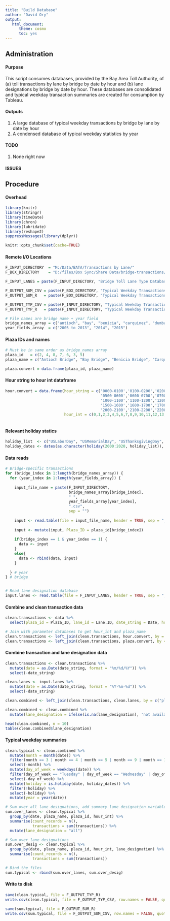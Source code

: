 ```yaml
---
title: "Build Database"
author: "David Ory"
output: 
   html_document:
      theme: cosmo
      toc: yes
---
```


## Administration

#### Purpose
This script consumes databases, provided by the Bay Area Toll Authority, of (a) toll transactions by lane by bridge by date by hour and (b) lane designations by bridge by date by hour.  These databases are consolidated and typical weekday transaction summaries are created for consumption by Tableau. 

#### Outputs
1.  A large database of typical weekday transactions by bridge by lane by date by hour
2.  A condensed database of typical weekday statistics by year 

#### TODO
1. None right now

#### ISSUES

## Procedure

#### Overhead
```r
library(knitr)
library(stringr)
library(timeDate)
library(chron)
library(lubridate)
library(reshape2)
suppressMessages(library(dplyr))
```

```r
knitr::opts_chunk$set(cache=TRUE)
```

#### Remote I/O Locations
```r
F_INPUT_DIRECTORY  = "M:/Data/BATA/Transactions by Lane/"
F_BOX_DIRECTORY    = "D:/files/Box Sync/Share Data/bridge-transactions/" 

F_INPUT_LANES = paste(F_INPUT_DIRECTORY, "Bridge Toll Lane Type Database.csv", sep = "")

F_OUTPUT_SUM_CSV = paste(F_BOX_DIRECTORY, "Typical Weekday Transactions Statistics.csv", sep = "")
F_OUTPUT_SUM_R   = paste(F_BOX_DIRECTORY, "Typical Weekday Transactions Statistics.Rdata", sep = "")

F_OUTPUT_TYP_CSV = paste(F_INPUT_DIRECTORY, "Typical Weekday Transactions by Lane Designation.csv", sep = "")
F_OUTPUT_TYP_R   = paste(F_INPUT_DIRECTORY, "Typical Weekday Transactions by Lane Designation.Rdata", sep = "")

# File names are bridge name + year field
bridge_names_array = c("antioch", "bay", "benicia", "carquinez", "dumbarton", "richmond", "san mateo")
year_fields_array  = c("2005 to 2013", "2014", "2015")

```

#### Plaza IDs and names
```r
# Must be in same order as bridge_names array
plaza_id   = c(2, 4, 8, 7, 6, 3, 5)
plaza_name = c("Antioch Bridge", "Bay Bridge", "Benicia Bridge", "Carquinez Bridge", "Dumbarton Bridge", "Richmond Bridge", "San Mateo Bridge")

plaza.convert = data.frame(plaza_id, plaza_name)

```

#### Hour string to hour int dataframe
```r
hour.convert = data.frame(hour_string = c('0000-0100','0100-0200','0200-0300','0300-0400','0400-0500',
                                          '0500-0600','0600-0700','0700-0800','0800-0900','0900-1000',
                                          '1000-1100','1100-1200','1200-1300','1300-1400','1400-1500',
                                          '1500-1600','1600-1700','1700-1800','1800-1900','1900-2000',
                                          '2000-2100','2100-2200','2200-2300','2300-2400'),
                          hour_int = c(0,1,2,3,4,5,6,7,8,9,10,11,12,13,14,15,16,17,18,19,20,21,22,23))
                          

```

#### Relevant holiday statics
```r
holiday_list  <- c("USLaborDay", "USMemorialDay", "USThanksgivingDay", "USVeteransDay")
holiday_dates <- dates(as.character(holiday(2000:2020, holiday_list)), format = "Y-M-D")

```

#### Data reads
```r
# Bridge-specific transactions
for (bridge_index in 1:length(bridge_names_array)) {
  for (year_index in 1:length(year_fields_array)) {
    
    input_file_name = paste(F_INPUT_DIRECTORY, 
                            bridge_names_array[bridge_index],
                            " ", 
                            year_fields_array[year_index], 
                            ".csv", 
                            sep = "")
    
    input <- read.table(file = input_file_name, header = TRUE, sep = ",", stringsAsFactors = FALSE)
    
    input <- mutate(input, Plaza_ID = plaza_id[bridge_index])
    
    if(bridge_index == 1 & year_index == 1) {
      data <- input
    }
    else{
      data <- rbind(data, input)
    }
    
  } # year
} # bridge


# Read lane designation database
input.lanes <- read.table(file = F_INPUT_LANES, header = TRUE, sep = ",", stringsAsFactors = FALSE)

```

#### Combine and clean transaction data
```r
clean.transactions <- data %>%
  select(plaza_id = Plaza_ID, lane_id = Lane.ID, date_string = Date, hour_string = Col5, transactions = Col6)

# Join with parameter databases to get hour_int and plaza_name
clean.transactions <- left_join(clean.transactions, hour.convert, by = c("hour_string"))
clean.transactions <- left_join(clean.transactions, plaza.convert, by = c("plaza_id"))

```

#### Combine transaction and lane designation data
```r
clean.transactions <- clean.transactions %>%
  mutate(date = as.Date(date_string, format = "%m/%d/%Y")) %>%
  select(-date_string)

clean.lanes <- input.lanes %>%
  mutate(date = as.Date(date_string, format = "%Y-%m-%d")) %>%
  select(-date_string)

clean.combined <- left_join(clean.transactions, clean.lanes, by = c("plaza_name", "lane_id",  "date", "hour_int"))

clean.combined <- clean.combined %>%
  mutate(lane_designation = ifelse(is.na(lane_designation), 'not available', lane_designation))

head(clean.combined, n = 10)
table(clean.combined$lane_designation)

```

#### Typical weekday summaries
```r
clean.typical <- clean.combined %>%
  mutate(month = month(date)) %>%
  filter(month == 3 | month == 4 | month == 5 | month == 9 | month == 10 | month == 11) %>%
  select(-month) %>%
  mutate(day_of_week = weekdays(date)) %>%
  filter(day_of_week == "Tuesday" | day_of_week == "Wednesday" | day_of_week == "Thursday") %>%
  select(-day_of_week) %>%
  mutate(holiday = is.holiday(date, holiday_dates)) %>%
  filter(!holiday) %>%
  select(-holiday) %>%
  mutate(year = year(date))

# Sum over all lane designations, add summary lane designation variable
sum.over_lanes <- clean.typical %>%
  group_by(date, plaza_name, plaza_id, hour_int) %>%
  summarise(count_records = n(),
            transactions = sum(transactions)) %>%
  mutate(lane_designation = "all")

# Sum over lane designations
sum.over_desig <- clean.typical %>%
  group_by(date, plaza_name, plaza_id, hour_int, lane_designation) %>%
  summarise(count_records = n(),
            transactions = sum(transactions))

# Bind the files
sum.typical <- rbind(sum.over_lanes, sum.over_desig)

```

#### Write to disk
```r
save(clean.typical, file = F_OUTPUT_TYP_R)
write.csv(clean.typical, file = F_OUTPUT_TYP_CSV, row.names = FALSE, quote = F)

save(sum.typical, file = F_OUTPUT_SUM_R)
write.csv(sum.typical, file = F_OUTPUT_SUM_CSV, row.names = FALSE, quote = F)

```
